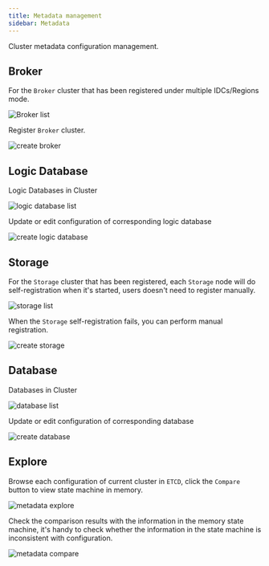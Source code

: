 ```yaml
---
title: Metadata management
sidebar: Metadata
---
```


Cluster metadata configuration management.

## Broker

For the `Broker` cluster that has been registered under multiple IDCs/Regions mode.

![Broker list](/img/lindb/guide/admin_ui/broker_list.png#browser)

Register `Broker` cluster.

![create broker](/img/lindb/guide/admin_ui/create_broker.png)

## Logic Database

Logic Databases in Cluster

![logic database list](/img/lindb/guide/admin_ui/list_logic_database.png)

Update or edit configuration of corresponding logic database

![create logic database](/img/lindb/guide/admin_ui/create_logic_database.png)

## Storage

For the `Storage` cluster that has been registered, each `Storage` node will do
self-registration when it's started, users doesn't need to register manually.

![storage list](/img/lindb/guide/admin_ui/storage_list.png)

When the `Storage` self-registration fails, you can perform manual registration.

![create storage](/img/lindb/guide/admin_ui/create_storage.png)

## Database

Databases in Cluster

![database list](/img/lindb/guide/admin_ui/database_list.png)

Update or edit configuration of corresponding database

![create database](/img/lindb/guide/admin_ui/create_database.png)

## Explore

Browse each configuration of current cluster in `ETCD`, click the `Compare` button to
view state machine in memory.

![metadata explore](/img/lindb/guide/admin_ui/metadata_explore.png)

Check the comparison results with the information in the memory state machine,
it's handy to check whether the information in the state
machine is inconsistent with configuration.

![metadata compare](/img/lindb/guide/admin_ui/metadata_explore_compare.png)

